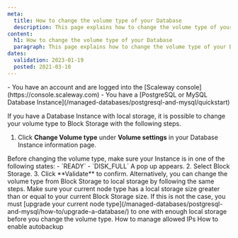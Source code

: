 ```yaml
---
meta:
  title: How to change the volume type of your Database
  description: This page explains how to change the volume type of your Database
content:
  h1: How to change the volume type of your Database
  paragraph: This page explains how to change the volume type of your Database
dates:
  validation: 2023-01-19
  posted: 2021-03-10
---
```


<Message type="requirement">
  - You have an account and are logged into the [Scaleway console](https://console.scaleway.com)
  - You have a [PostgreSQL or MySQL Database Instance](/managed-databases/postgresql-and-mysql/quickstart)
</Message>

If you have a Database Instance with local storage, it is possible to change your volume type to Block Storage with the following steps. 

1. Click **Change Volume type** under **Volume settings** in your Database Instance information page.
  <Message type="important">
    Before changing the volume type, make sure your Instance is in one of the following states:
    - `READY`
    - `DISK_FULL`

  </Message>
  A pop up appears.
  <Lightbox src="scaleway-change-volume-type.webp" alt="" />
2. Select Block Storage.
3. Click **Validate** to confirm.
Alternatively, you can change the volume type from Block Storage to local storage by following the same steps. 

<Message type="important">
  Make sure your current node type has a local storage size greater than or equal to your current Block Storage size. If this is not the case, you must [upgrade your current node type](/managed-databases/postgresql-and-mysql/how-to/upgrade-a-database/) to one with enough local storage before you change the volume type. 
</Message>


<Navigation title="See Also">
  <PreviousButton to="/managed-databases/postgresql-and-mysql/how-to/manage-allowed-ip-addresses/">How to manage allowed IPs</PreviousButton>
  <NextButton to="/managed-databases/postgresql-and-mysql/how-to/enable-autobackup/">How to enable autobackup</NextButton>
</Navigation>
